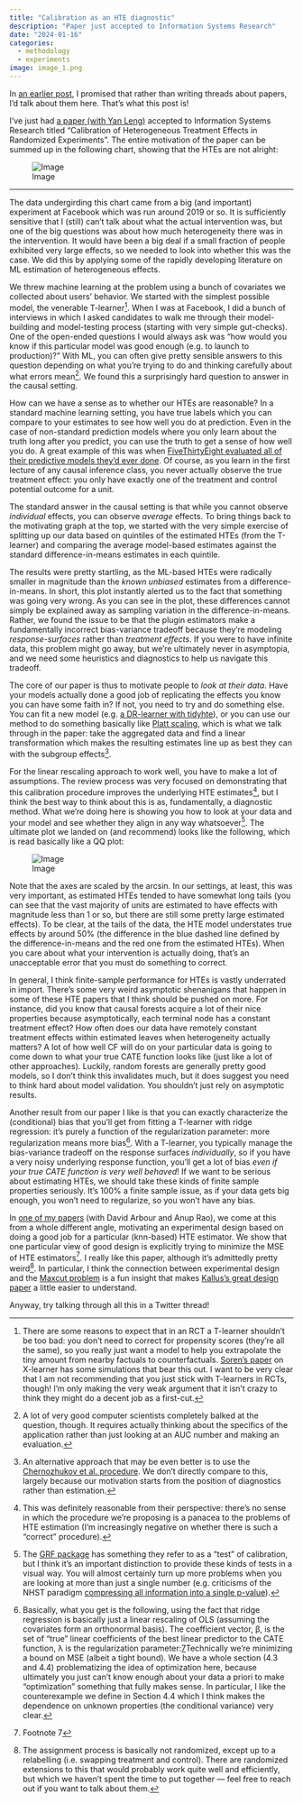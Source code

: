 ```yaml
---
title: "Calibration as an HTE diagnostic"
description: "Paper just accepted to Information Systems Research"
date: "2024-01-16"
categories:
  - methodology
  - experiments
image: image_1.png
---
```


In [an earlier post](https://open.substack.com/pub/drewdimmery/p/stop-looking-for-the-next-twitter?r=bjnt&utm_campaign=post&utm_medium=web), I promised that rather than writing threads about papers, I’d talk about them here. That’s what this post is!

I’ve just had [a paper (with Yan Leng)](https://doi.org/10.1287/isre.2021.0343) accepted to Information Systems Research titled “Calibration of Heterogeneous Treatment Effects in Randomized Experiments”. The entire motivation of the paper can be summed up in the following chart, showing that the HTEs are not alright:

![Image](image_1.png)

---

The data undergirding this chart came from a big (and important) experiment at Facebook which was run around 2019 or so. It is sufficiently sensitive that I (still) can’t talk about what the actual intervention was, but one of the big questions was about how much heterogeneity there was in the intervention. It would have been a big deal if a small fraction of people exhibited very large effects, so we needed to look into whether this was the case. We did this by applying some of the rapidly developing literature on ML estimation of heterogeneous effects.

We threw machine learning at the problem using a bunch of covariates we collected about users’ behavior. We started with the simplest possible model, the venerable T-learner^[There are some reasons to expect that in an RCT a T-learner shouldn’t be too bad: you don’t need to correct for propensity scores (they’re all the same), so you really just want a model to help you extrapolate the tiny amount from nearby factuals to counterfactuals. [Soren’s paper](https://www.pnas.org/doi/10.1073/pnas.1804597116) on X-learner has some simulations that bear this out. I want to be very clear that I am not recommending that you just stick with T-learners in RCTs, though! I’m only making the very weak argument that it isn’t crazy to think they might do a decent job as a first-cut.]. When I was at Facebook, I did a bunch of interviews in which I asked candidates to walk me through their model-building and model-testing process (starting with very simple gut-checks). One of the open-ended questions I would always ask was “how would you know if this particular model was good enough (e.g. to launch to production)?” With ML, you can often give pretty sensible answers to this question depending on what you’re trying to do and thinking carefully about what errors mean^[A lot of very good computer scientists completely balked at the question, though. It requires actually thinking about the specifics of the application rather than just looking at an AUC number and making an evaluation.]. We found this a surprisingly hard question to answer in the causal setting.

How can we have a sense as to whether our HTEs are reasonable? In a standard machine learning setting, you have true labels which you can compare to your estimates to see how well you do at prediction. Even in the case of non-standard prediction models where you only learn about the truth long after you predict, you can use the truth to get a sense of how well you do. A great example of this was when [FiveThirtyEight evaluated all of their predictive models they’d ever done](https://projects.fivethirtyeight.com/checking-our-work/). Of course, as you learn in the first lecture of any causal inference class, you never actually observe the true treatment effect: you only have exactly one of the treatment and control potential outcome for a unit.

The standard answer in the causal setting is that while you cannot observe *individual* effects, you can observe *average* effects. To bring things back to the motivating graph at the top, we started with the very simple exercise of splitting up our data based on quintiles of the estimated HTEs (from the T-learner) and comparing the average model-based estimates against the standard difference-in-means estimates in each quintile.

The results were pretty startling, as the ML-based HTEs were radically smaller in magnitude than the *known unbiased* estimates from a difference-in-means. In short, this plot instantly alerted us to the fact that something was going very wrong. As you can see in the plot, these differences cannot simply be explained away as sampling variation in the difference-in-means. Rather, we found the issue to be that the plugin estimators make a fundamentally incorrect bias-variance tradeoff because they’re modeling *response-surfaces* rather than *treatment effects*. If you were to have infinite data, this problem might go away, but we’re ultimately never in asymptopia, and we need some heuristics and diagnostics to help us navigate this tradeoff.

The core of our paper is thus to motivate people to *look at their data*. Have your models actually done a good job of replicating the effects you know you can have some faith in? If not, you need to try and do something else. You can fit a new model (e.g. [a DR-learner with tidyhte](https://ddimmery.github.io/tidyhte/)), or you can use our method to do something basically like [Platt scaling](https://en.wikipedia.org/wiki/Platt_scaling), which is what we talk through in the paper: take the aggregated data and find a linear transformation which makes the resulting estimates line up as best they can with the subgroup effects^[An alternative approach that may be even better is to use the [Chernozhukov et al. procedure](https://arxiv.org/abs/1712.04802v7). We don’t directly compare to this, largely because our motivation starts from the position of diagnostics rather than estimation.].

For the linear rescaling approach to work well, you have to make a lot of assumptions. The review process was very focused on demonstrating that this calibration procedure improves the underlying HTE estimates^[This was definitely reasonable from their perspective: there’s no sense in which the procedure we’re proposing is a panacea to the problems of HTE estimation (I’m increasingly negative on whether there is such a “correct” procedure).], but I think the best way to think about this is as, fundamentally, a diagnostic method. What we’re doing here is showing you how to look at your data and your model and see whether they align in any way whatsoever^[The [GRF package](https://grf-labs.github.io/grf/reference/test_calibration.html) has something they refer to as a “test” of calibration, but I think it’s an important distinction to provide these kinds of tests in a visual way. You will almost certainly turn up more problems when you are looking at more than just a single number (e.g. criticisms of the NHST paradigm [compressing all information into a single p-value](https://www.johnmyleswhite.com/notebook/2012/05/14/criticism-3-of-nhst-essential-information-is-lost-when-transforming-2d-data-into-a-1d-measure/)).]. The ultimate plot we landed on (and recommend) looks like the following, which is read basically like a QQ plot:

![Image](image_2.png)

Note that the axes are scaled by the arcsin. In our settings, at least, this was very important, as estimated HTEs tended to have somewhat long tails (you can see that the vast majority of units are estimated to have effects with magnitude less than 1 or so, but there are still some pretty large estimated effects). To be clear, at the tails of the data, the HTE model understates true effects by around 50% (the difference in the blue dashed line defined by the difference-in-means and the red one from the estimated HTEs). When you care about what your intervention is actually doing, that’s an unacceptable error that you must do something to correct.

In general, I think finite-sample performance for HTEs is vastly underrated in import. There’s some very weird asymptotic shenanigans that happen in some of these HTE papers that I think should be pushed on more. For instance, did you know that causal forests acquire a lot of their nice properties because asymptotically, each terminal node has a constant treatment effect? How often does our data have remotely constant treatment effects within estimated leaves when heterogeneity actually matters? A lot of how well CF will do on your particular data is going to come down to what your true CATE function looks like (just like a lot of other approaches). Luckily, random forests are generally pretty good models, so I don’t think this invalidates much, but it does suggest you need to think hard about model validation. You shouldn’t just rely on asymptotic results.

Another result from our paper I like is that you can exactly characterize the (conditional) bias that you’ll get from fitting a T-learner with ridge regression: it’s purely a function of the regularization parameter: more regularization means more bias^[Basically, what you get is the following, using the fact that ridge regression is basically just a linear rescaling of OLS (assuming the covariates form an orthonormal basis). The coefficient vector, β, is the set of “true” linear coefficients of the best linear predictor to the CATE function, λ is the regularization parameter:[](https://substackcdn.com/image/fetch/$s_!Ncf0!,f_auto,q_auto:good,fl_progressive:steep/https%3A%2F%2Fsubstack-post-media.s3.amazonaws.com%2Fpublic%2Fimages%2F6353e5dc-354d-4382-876e-ad3b895efc25_628x108.png)[7](#footnote-anchor-7)Technically we’re minimizing a bound on MSE (albeit a tight bound). We have a whole section (4.3 and 4.4) problematizing the idea of optimization here, because ultimately you just can’t know enough about your data a priori to make “optimization” something that fully makes sense. In particular, I like the counterexample we define in Section 4.4 which I think makes the dependence on unknown properties (the conditional variance) very clear.]. With a T-learner, you typically manage the bias-variance tradeoff on the response surfaces *individually*, so if you have a very noisy underlying response function, you’ll get a lot of bias *even if your true CATE function is very well behaved*! If we want to be serious about estimating HTEs, we should take these kinds of finite sample properties seriously. It’s 100% a finite sample issue, as if your data gets big enough, you won’t need to regularize, so you won’t have any bias.

In [one of my papers](https://arxiv.org/abs/2010.11332) (with David Arbour and Anup Rao), we come at this from a whole different angle, motivating an experimental design based on doing a good job for a particular (knn-based) HTE estimator. We show that one particular view of good design is explicitly trying to minimize the MSE of HTE estimators^[Footnote 7]. I really like this paper, although it’s admittedly pretty weird^[The assignment process is basically not randomized, except up to a relabelling (i.e. swapping treatment and control). There are randomized extensions to this that would probably work quite well and efficiently, but which we haven’t spent the time to put together — feel free to reach out if you want to talk about them.]. In particular, I think the connection between experimental design and the [Maxcut problem](https://en.wikipedia.org/wiki/Maximum_cut) is a fun insight that makes [Kallus’s great design paper](https://arxiv.org/abs/1312.0531) a little easier to understand.

Anyway, try talking through all this in a Twitter thread!

